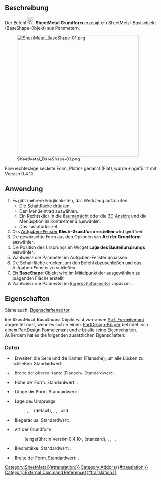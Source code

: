 {{UnfinishedDocu}}
<languages/>

{{Docnav/de
|[[SheetMetal_Forming/de|Prägen]]
|
|[[SheetMetal_Workbench/de|SheetMetal]]
|IconL=SheetMetal_Forming.svg
|IconR=
|IconC=Sheetmetal_workbench_icon.svg
}}

{{GuiCommand/de
|Name=SheetMetal BaseShape
|Name/de=SheetMetal Grundform
|MenuLocation=SheetMetal → Add base shape
|Workbenches=[[SheetMetal_Workbench/de|SheetMetal]]
|Version=0.3.10
|Shortcut={{KEY|H}}
}}

<span id="Description"></span>
==Beschreibung==

Der Befehl [[Image:SheetMetal_BaseShape.svg|24px]] '''SheetMetal Grundform''' erzeugt ein SheetMetal-Basisobjekt (BaseShape-Objekt) aus Parametern.

[[Image:SheetMetal_BaseShape-01.png|400px]]

{{Caption|Die fünf möglichen Grundformen: L-Form, U-Form, Wanne, Hut, und Kasten}}

Eine rechteckige sechste Form, Platine genannt (Flat), wurde eingeführt mit Version 0.4.10.

<span id="Usage"></span>
==Anwendung==

<div class="mw-translate-fuzzy">
# Es gibt mehrere Möglichkeiten, das Werkzeug aufzurufen:
#* Die Schaltfläche {{Button|[[Image:SheetMetal_BaseShape.svg|16px]] [[SheetMetal_BaseShape/de|Add base shape]]}} drücken.
#* Den Menüeintrag {{MenuCommand|SheetMetal → [[Image:SheetMetal_BaseShape.svg|16px]] Add base shape}} auswählen.
#* Ein Rechtsklick in die [[Tree_view/de|Baumansicht]] oder die [[3D_view/de|3D-Ansicht]] und die Menüoption {{MenuCommand|SheetMetal → [[Image:SheetMetal_BaseShape.svg|16px]] Add base shape}} im Kontextmenü auswählen.
#* Das Tastaturkürzel {{KEY|H}}.
# Das [[Task_panel/de|Aufgaben-Fenster]] '''Blech-Grundform erstellen'''  wird geöffnet.
# Die gewünschte Form aus den Optionen von '''Art der Grundform''' auswählen.
# Die Position des Ursprungs im Widget '''Lage des Bauteilursprungs''' auswählen.
# Wahlweise die Parameter im Aufgaben-Fenster anpassen.
# Die Schaltfläche {{Button|OK}} drücken, um den Befehl abzuschließen und das Aufgaben-Fenster zu schließen.
# Ein '''BaseShape'''-Objekt wird im Mittelpunkt der ausgewählten zu prägenden Fläche erstellt.
# Wahlweise die Parameter im [[Property_editor/de|Eigenschafteneditor]] anpassen.
</div>

<span id="Properties"></span>
==Eigenschaften==

Siehe auch: [[Property_editor/de|Eigenschafteneditor]].

Ein SheetMetal-BaseShape-Objekt wird von einem [[Part_Feature/de|Part-Formelement]] abgeleitet oder, wenn es sich in einem [[PartDesign_Body/de|PartDesign-Körper]] befindet, von einem [[PartDesign_Feature/de|PartDesign Formelement]]
und erbt alle seine Eigenschaften. Außerdem hat es die folgenden zusätzlichen Eigenschaften:

<span id="Data"></span>
===Daten===

{{Properties_Title/de|Parameters}}

* {{PropertyData/de|fill Gaps|Bool}}: Erweitert die Seite und die Kanten (Flansche), um alle Lücken zu schließen. Standardwert: {{TRUE}}.
* {{PropertyData/de|flangeWidth|Length}}: Breite der oberen Kante (Flansch). Standardwert: {{Value|5,00 mm}}.
* {{PropertyData/de|height|Length}}: Höhe der Form. Standardwert: {{Value|10,00 mm}}.
* {{PropertyData/de|length|Length}}: Länge der Form. Standardwert: {{Value|30,00 mm}}.
* {{PropertyData|origin Loc|Enumeration}}: Lage des Ursprungs.
*:  {{Value|-X,-Y}},  {{Value|-X,0}}, {{Value|-X,+Y}},  {{Value|0,-Y}}, {{Value|0,0}} (default),  {{Value|0,+Y}}, {{Value|+X,-Y}},  {{Value|+X,0}}, and {{Value|+X,+Y}}
* {{PropertyData/de|radius|Length}}: Biegeradius. Standardwert: {{Value|1,00 mm}}.
* {{PropertyData/de|shape Type|Enumeration}}: Art der Grundform.
*: {{Value|Flat}} (eingeführt in Version 0.4.10), {{Value|L-Shape}} (standard), {{Value|U-Shape}}, {{Value|Tub}}, {{Value|Hat}}, {{Value|Box}}.
* {{PropertyData/de|thickness|Length}}: Blechstärke. Standardwert: {{Value|1,00 mm}}.
* {{PropertyData/de|width|Length}}: Breite der Form. Standardwert: {{Value|20,00 mm}}.


{{Docnav/de
|[[SheetMetal_Forming/de|Prägen]]
|
|[[SheetMetal_Workbench/de|SheetMetal]]
|IconL=SheetMetal_Forming.svg
|IconR=
|IconC=Sheetmetal_workbench_icon.svg
}}

[[Category:SheetMetal{{#translation:}}]]
[[Category:Addons{{#translation:}}]]
[[Category:External Command Reference{{#translation:}}]]